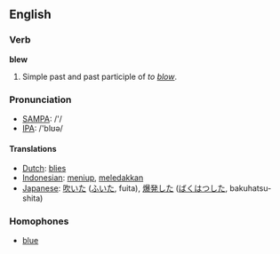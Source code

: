 ==English==
===Verb===
'''blew'''
# Simple past and past participle of ''to [[blow]]''.

===Pronunciation===
*[[w:SAMPA|SAMPA]]: /'/
*[[w:IPA|IPA]]: /'blʊə/

====Translations====
*[[Dutch]]: [[blies]]
*[[Indonesian]]: [[tiup|meniup]], [[ledak|meledakkan]]
*[[Japanese]]: [[吹いた]] ([[ふいた]], fuita), [[爆発]]した ([[ばくはつ]]した, bakuhatsu-shita)

===Homophones===
*[[blue]]